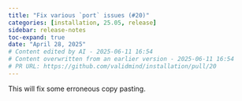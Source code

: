 ```yaml
---
title: "Fix various `port` issues (#20)"
categories: [installation, 25.05, release]
sidebar: release-notes
toc-expand: true
date: "April 28, 2025"
# Content edited by AI - 2025-06-11 16:54
# Content overwritten from an earlier version - 2025-06-11 16:54
# PR URL: https://github.com/validmind/installation/pull/20
---
```


This will fix some erroneous copy pasting.

<!--- VALIDATION SUMMARY
Content Type: title
Validation Status: CHECK
Attempts: 7
Last Validation: 2025-06-11 16:48:49
Reedit Available: Yes
--->
